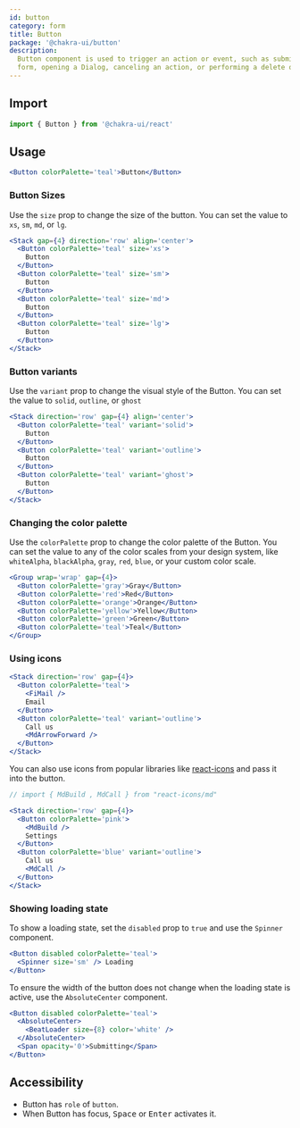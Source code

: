 ```yaml
---
id: button
category: form
title: Button
package: '@chakra-ui/button'
description:
  Button component is used to trigger an action or event, such as submitting a
  form, opening a Dialog, canceling an action, or performing a delete operation.
---
```


## Import

```js
import { Button } from '@chakra-ui/react'
```

## Usage

```jsx
<Button colorPalette='teal'>Button</Button>
```

### Button Sizes

Use the `size` prop to change the size of the button. You can set the value to
`xs`, `sm`, `md`, or `lg`.

```jsx
<Stack gap={4} direction='row' align='center'>
  <Button colorPalette='teal' size='xs'>
    Button
  </Button>
  <Button colorPalette='teal' size='sm'>
    Button
  </Button>
  <Button colorPalette='teal' size='md'>
    Button
  </Button>
  <Button colorPalette='teal' size='lg'>
    Button
  </Button>
</Stack>
```

### Button variants

Use the `variant` prop to change the visual style of the Button. You can set the
value to `solid`, `outline`, or `ghost`

```jsx
<Stack direction='row' gap={4} align='center'>
  <Button colorPalette='teal' variant='solid'>
    Button
  </Button>
  <Button colorPalette='teal' variant='outline'>
    Button
  </Button>
  <Button colorPalette='teal' variant='ghost'>
    Button
  </Button>
</Stack>
```

### Changing the color palette

Use the `colorPalette` prop to change the color palette of the Button. You can
set the value to any of the color scales from your design system, like
`whiteAlpha`, `blackAlpha`, `gray`, `red`, `blue`, or your custom color scale.

```jsx
<Group wrap='wrap' gap={4}>
  <Button colorPalette='gray'>Gray</Button>
  <Button colorPalette='red'>Red</Button>
  <Button colorPalette='orange'>Orange</Button>
  <Button colorPalette='yellow'>Yellow</Button>
  <Button colorPalette='green'>Green</Button>
  <Button colorPalette='teal'>Teal</Button>
</Group>
```

### Using icons

```jsx
<Stack direction='row' gap={4}>
  <Button colorPalette='teal'>
    <FiMail />
    Email
  </Button>
  <Button colorPalette='teal' variant='outline'>
    Call us
    <MdArrowForward />
  </Button>
</Stack>
```

You can also use icons from popular libraries like
[react-icons](https://react-icons.github.io/react-icons/) and pass it into the
button.

```jsx
// import { MdBuild , MdCall } from "react-icons/md"

<Stack direction='row' gap={4}>
  <Button colorPalette='pink'>
    <MdBuild />
    Settings
  </Button>
  <Button colorPalette='blue' variant='outline'>
    Call us
    <MdCall />
  </Button>
</Stack>
```

### Showing loading state

To show a loading state, set the `disabled` prop to `true` and use the `Spinner`
component.

```jsx
<Button disabled colorPalette='teal'>
  <Spinner size='sm' /> Loading
</Button>
```

To ensure the width of the button does not change when the loading state is
active, use the `AbsoluteCenter` component.

```jsx
<Button disabled colorPalette='teal'>
  <AbsoluteCenter>
    <BeatLoader size={8} color='white' />
  </AbsoluteCenter>
  <Span opacity='0'>Submitting</Span>
</Button>
```

## Accessibility

- Button has `role` of `button`.
- When Button has focus, <kbd>Space</kbd> or <kbd>Enter</kbd> activates it.
